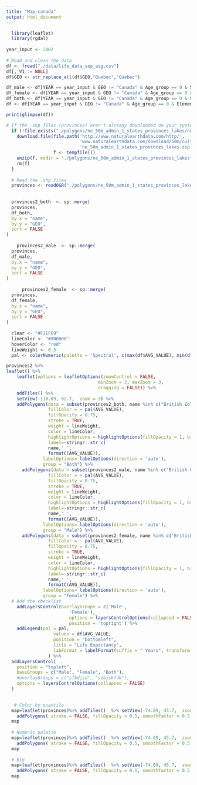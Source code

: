 ```yaml
---
title: "Map-canada"
output: html_document
---
```


```r
  library(leaflet)
  library(rgdal)
    
year_input <- 2002
  
# Read and clean the data
df <- fread("./data/life_data_sep_avg.csv")
df[, V1 := NULL]
df$GEO <- str_replace_all(df$GEO,"Quebec","Québec")

df_male <- df[YEAR == year_input & GEO != "Canada" & Age_group == 0 & Sex == "M" & Element == "Life expectancy (in years) at age x (ex)"]
df_female <- df[YEAR == year_input & GEO != "Canada" & Age_group == 0 & Sex == "F" & Element == "Life expectancy (in years) at age x (ex)"]
df_both <- df[YEAR == year_input & GEO != "Canada" & Age_group == 0 & Sex == "Both" & Element == "Life expectancy (in years) at age x (ex)"]
df <- df[YEAR == year_input & GEO != "Canada" & Age_group == 0 & Element == "Life expectancy (in years) at age x (ex)"]

print(glimpse(df))

# If the .shp files (provinces) aren't already downloaded on your system, this command downloads them
  if (!file.exists("./polygons/ne_50m_admin_1_states_provinces_lakes/ne_50m_admin_1_states_provinces_lakes.dbf")){
    download.file(file.path('http://www.naturalearthdata.com/http/',
                            'www.naturalearthdata.com/download/50m/cultural',
                            'ne_50m_admin_1_states_provinces_lakes.zip'), 
                  f <- tempfile())
    unzip(f, exdir = "./polygons/ne_50m_admin_1_states_provinces_lakes")
    rm(f)
  }
  
  # Read the .shp files
  provinces <- readOGR("./polygons/ne_50m_admin_1_states_provinces_lakes", 'ne_50m_admin_1_states_provinces_lakes', encoding='UTF-8')
  
  
  provinces2_both  <- sp::merge(
  provinces,
  df_both,
  by.x = "name",
  by.y = "GEO",
  sort = FALSE
)
  
    provinces2_male  <- sp::merge(
  provinces,
  df_male,
  by.x = "name",
  by.y = "GEO",
  sort = FALSE
)
  
      provinces2_female  <- sp::merge(
  provinces,
  df_female,
  by.x = "name",
  by.y = "GEO",
  sort = FALSE
)
      
  clear <- "#F2EFE9"
  lineColor <- "#000000"
  hoverColor <- "red"
  lineWeight <- 0.5
  pal <- colorNumeric(palette = 'Spectral', c(max(df$AVG_VALUE), min(df$AVG_VALUE)), reverse = TRUE)

provinces2 %>% 
leaflet() %>% 
    leaflet(options = leafletOptions(zoomControl = FALSE,
                                   minZoom = 3, maxZoom = 3,
                                   dragging = FALSE)) %>%
    addTiles() %>% 
    setView(-110.09, 62.7,  zoom = 3) %>% 
    addPolygons(data = subset(provinces2_both, name %in% c("British Columbia", "Alberta", "Saskatchewan", "Manitoba", "Ontario", "Québec", "New Brunswick", "Prince Edward Island", "Nova Scotia", "Newfoundland and Labrador", "Yukon", "Northwest Territories", "Nunavut")),
                fillColor = ~ pal(AVG_VALUE),
                fillOpacity = 0.75,
                stroke = TRUE,
                weight = lineWeight,
                color = lineColor,
                highlightOptions = highlightOptions(fillOpacity = 1, bringToFront = TRUE, sendToBack = TRUE),
                label=~stringr::str_c(
                name,' ',
                formatC(AVG_VALUE)),
              labelOptions= labelOptions(direction = 'auto'),
              group = "Both") %>%
      addPolygons(data = subset(provinces2_male, name %in% c("British Columbia", "Alberta", "Saskatchewan", "Manitoba", "Ontario", "Québec", "New Brunswick", "Prince Edward Island", "Nova Scotia", "Newfoundland and Labrador", "Yukon", "Northwest Territories", "Nunavut")),
                fillColor = ~ pal(AVG_VALUE),
                fillOpacity = 0.75,
                stroke = TRUE,
                weight = lineWeight,
                color = lineColor,
                highlightOptions = highlightOptions(fillOpacity = 1, bringToFront = TRUE, sendToBack = TRUE),
                label=~stringr::str_c(
                name,' ',
                formatC(AVG_VALUE)),
              labelOptions= labelOptions(direction = 'auto'),
              group = "Male") %>%
      addPolygons(data = subset(provinces2_female, name %in% c("British Columbia", "Alberta", "Saskatchewan", "Manitoba", "Ontario", "Québec", "New Brunswick", "Prince Edward Island", "Nova Scotia", "Newfoundland and Labrador", "Yukon", "Northwest Territories", "Nunavut")),
                fillColor = ~ pal(AVG_VALUE),
                fillOpacity = 0.75,
                stroke = TRUE,
                weight = lineWeight,
                color = lineColor,
                highlightOptions = highlightOptions(fillOpacity = 1, bringToFront = TRUE, sendToBack = TRUE),
                label=~stringr::str_c(
                name,' ',
                formatC(AVG_VALUE)),
              labelOptions= labelOptions(direction = 'auto'),
              group = "Female") %>%
  # Add the checklist
    addLayersControl(overlayGroups = c('Male',
                        'Female'),
                        options = layersControlOptions(collapsed = FALSE),
                        position = 'topright') %>%
    addLegend(pal = pal, 
                  values = df$AVG_VALUE,
                  position = "bottomleft", 
                  title = "Life Expectancy",
                  labFormat = labelFormat(suffix = " Years", transform = function(x) sort(x, decreasing = FALSE))
                ) %>%
  addLayersControl(
    position = "topleft",
    baseGroups = c("Male", "Female", "Both"),
    #overlayGroups = c("sfbdjsd", "sdbjskfdk"),
    options = layersControlOptions(collapsed = FALSE)
  )
  

```


```r
  
   # Color by quantile
  map=leaflet(provinces)%>% addTiles()  %>% setView(-74.09, 45.7,  zoom = 3) %>%
    addPolygons( stroke = FALSE, fillOpacity = 0.5, smoothFactor = 0.5, color = ~colorQuantile("YlOrRd", POP2005)(POP2005) )
  map
  
  # Numeric palette
  map=leaflet(provinces)%>% addTiles()  %>% setView(-74.09, 45.7,  zoom = 3) %>%
    addPolygons( stroke = FALSE, fillOpacity = 0.5, smoothFactor = 0.5, color = ~colorNumeric("YlOrRd", POP2005)(POP2005) )
  map
  
  # Bin
  map=leaflet(provinces)%>% addTiles()  %>% setView(-74.09, 45.7,  zoom = 3) %>%
    addPolygons( stroke = FALSE, fillOpacity = 0.5, smoothFactor = 0.5, color = ~colorBin("YlOrRd", POP2005)(POP2005) )
  map
  
  ```